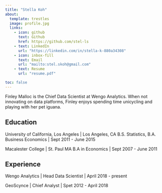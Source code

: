 ```yaml
---
title: "Stella Koh"
about:
  template: trestles
  image: profile.jpg
  links:
    - icon: github
      text: Github
      href: https://github.com/stel-ls
    - text: LinkedIn
      url: "https://linkedin.com/in/stella-k-880a34308"
    - icon: inbox-fill
      text: Email
      url: "mailto:stel.skoh@gmail.com"
    - text: Resume
      url: "resume.pdf"

toc: false
---
```


Finley Malloc is the Chief Data Scientist at Wengo Analytics. When not innovating on data platforms, Finley enjoys spending time unicycling and playing with her pet iguana.

## Education

University of California, Los Angeles | Los Angeles, CA
B.S. Statistics, B.A. Business Economics | Sept 2011 - June 2015

Macalester College | St. Paul MA
B.A in Economics | Sept 2007 - June 2011

## Experience

Wengo Analytics | Head Data Scientist | April 2018 - present

GeoScynce | Chief Analyst | Spet 2012 - April 2018